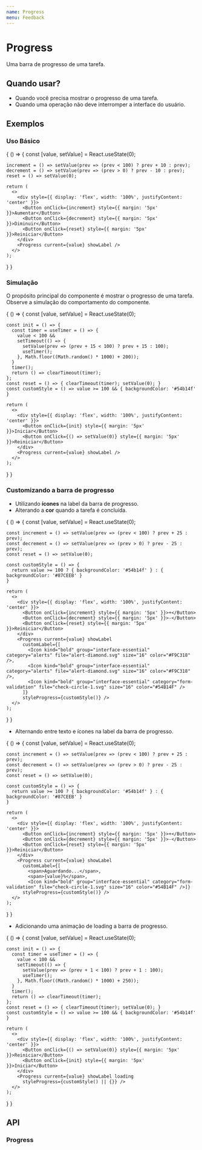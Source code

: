 ```yaml
---
name: Progress
menu: Feedback
---
```




# Progress

Uma barra de progresso de uma tarefa.

## Quando usar?

- Quando você precisa mostrar o progresso de uma tarefa.
- Quando uma operação não deve interromper a interface do usuário.

## Exemplos

### Uso Básico

<Playground>
{
  () => {
    const [value, setValue] = React.useState(0);

    increment = () => setValue(prev => (prev < 100) ? prev + 10 : prev);
    decrement = () => setValue(prev => (prev > 0) ? prev - 10 : prev);
    reset = () => setValue(0);

    return (
      <>
        <div style={{ display: 'flex', width: '100%', justifyContent: 'center' }}>
          <Button onClick={increment} style={{ margin: '5px' }}>Aumentar</Button>
          <Button onClick={decrement} style={{ margin: '5px' }}>Diminuir</Button>
          <Button onClick={reset} style={{ margin: '5px' }}>Reiniciar</Button>
        </div>
        <Progress current={value} showLabel />
      </>
    );
  }
}

</Playground>

### Simulação

O propósito principal do componente é mostrar o progresso de uma tarefa.
Observe a simulação do comportamento do componente.

<Playground>
{
  () => {
    const [value, setValue] = React.useState(0);

    const init = () => {
      const timer = useTimer = () => {
        value < 100 &&
        setTimeout(() => {
          setValue(prev => (prev + 15 < 100) ? prev + 15 : 100);
          useTimer();
        }, Math.floor((Math.random() * 1000) + 200));
      }
      timer();
      return () => clearTimeout(timer);
    };
    const reset = () => { clearTimeout(timer); setValue(0); }
    const customStyle = () => value >= 100 && { backgroundColor: '#54b14f' }

    return (
      <>
        <div style={{ display: 'flex', width: '100%', justifyContent: 'center' }}>
          <Button onClick={init} style={{ margin: '5px' }}>Iniciar</Button>
          <Button onClick={() => setValue(0)} style={{ margin: '5px' }}>Reiniciar</Button>
        </div>
        <Progress current={value} showLabel />
      </>
    );
  }
}

</Playground>

### Customizando a barra de progresso

- Utilizando **ícones** na label da barra de progresso.
- Alterando a **cor** quando a tarefa é concluída.

<Playground>
{
  () => {
    const [value, setValue] = React.useState(0);

    const increment = () => setValue(prev => (prev < 100) ? prev + 25 : prev);
    const decrement = () => setValue(prev => (prev > 0) ? prev - 25 : prev);
    const reset = () => setValue(0);

    const customStyle = () => {
      return value >= 100 ? { backgroundColor: '#54b14f' } : { backgroundColor: '#87CEEB' }
    }

    return (
      <>
        <div style={{ display: 'flex', width: '100%', justifyContent: 'center' }}>
          <Button onClick={increment} style={{ margin: '5px' }}>+</Button>
          <Button onClick={decrement} style={{ margin: '5px' }}>-</Button>
          <Button onClick={reset} style={{ margin: '5px' }}>Reiniciar</Button>
        </div>
        <Progress current={value} showLabel
          customLabel={[
            <Icon kind="bold" group="interface-essential" category="alerts" file="alert-diamond.svg" size="16" color="#F9C318" />,
            <Icon kind="bold" group="interface-essential" category="alerts" file="alert-diamond.svg" size="16" color="#F9C318" />,
            <Icon kind="bold" group="interface-essential" category="form-validation" file="check-circle-1.svg" size="16" color="#54B14F" />
          ]}
          styleProgress={customStyle()} />
      </>
    );
  }
}

</Playground>

- Alternando entre texto e ícones na label da barra de progresso.

<Playground>
{
  () => {
    const [value, setValue] = React.useState(0);

    const increment = () => setValue(prev => (prev < 100) ? prev + 25 : prev);
    const decrement = () => setValue(prev => (prev > 0) ? prev - 25 : prev);
    const reset = () => setValue(0);

    const customStyle = () => {
      return value >= 100 ? { backgroundColor: '#54b14f' } : { backgroundColor: '#87CEEB' }
    }

    return (
      <>
        <div style={{ display: 'flex', width: '100%', justifyContent: 'center' }}>
          <Button onClick={increment} style={{ margin: '5px' }}>+</Button>
          <Button onClick={decrement} style={{ margin: '5px' }}>-</Button>
          <Button onClick={reset} style={{ margin: '5px' }}>Reiniciar</Button>
        </div>
        <Progress current={value} showLabel
          customLabel={[
            <span>Aguardando...</span>,
            <span>{value}%</span>,
            <Icon kind="bold" group="interface-essential" category="form-validation" file="check-circle-1.svg" size="16" color="#54B14F" />]}
          styleProgress={customStyle()} />
      </>
    );

  }
}

</Playground>

- Adicionando uma animação de loading a barra de progresso.

<Playground>
{
  () => {
    const [value, setValue] = React.useState(0);

    const init = () => {
      const timer = useTimer = () => {
        value < 100 &&
        setTimeout(() => {
          setValue(prev => (prev + 1 < 100) ? prev + 1 : 100);
          useTimer();
        }, Math.floor((Math.random() * 1000) + 250));
      }
      timer();
      return () => clearTimeout(timer);
    };
    const reset = () => { clearTimeout(timer); setValue(0); }
    const customStyle = () => value >= 100 && { backgroundColor: '#54b14f' }

    return (
      <>
        <div style={{ display: 'flex', width: '100%', justifyContent: 'center' }}>
          <Button onClick={() => setValue(0)} style={{ margin: '5px' }}>Reiniciar</Button>
          <Button onClick={init} style={{ margin: '5px' }}>Iniciar</Button>
        </div>
        <Progress current={value} showLabel loading
          styleProgress={customStyle() || {}} />
      </>
    );
  }
}
</Playground>

## API

### Progress

<Props of={Progress} />
